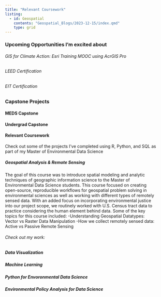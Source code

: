 ```yaml
---
title: "Relevant Coursework"
listing: 
  - id: Geospatial
    contents: "Geospatial_Blogs/2023-12-15/index.qmd"
    type: grid
---
```


### Upcoming Opportunities I'm excited about

###### GIS for Climate Action: Esri Training MOOC using AcrGIS Pro

###### LEED Certification

###### EIT Certification


### Capstone Projects

#### MEDS Capstone

#### Undergrad Capstone


#### Relevant Coursework
Check out some of the projects I've completed using R, Python, and SQL as part of my Master of Environmental Data Science

##### Geospatial Analysis & Remote Sensing
The goal of this course was to introduce spatial modeling and analytic techniques of geographic information science to the Master of Environmental Data Science students. This course focused on creating open-source, reproducible workflows for geospatial problem solving in environmental sciences as well as working with different types of remotely sensed data. With an added focus on incorporating environmental justice into our project scope, we routinely worked with U.S. Census tract data to practice considering the human element behind data. Some of the key topics for this course included:
-Understanding Geospatial Datatypes: Vector vs Raster Data Manipulation
-How we collect remotely sensed data: Active vs Passive Remote Sensing

###### Check out my work:

:::{#Geospatial}
:::

##### Data Visualization

##### Machine Learning

##### Python for Envoronmental Data Science

##### Environmental Policy Analysis for Data Science
